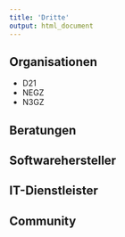 ```yaml
---
title: 'Dritte'
output: html_document
---
```


## Organisationen
* D21
* NEGZ
* N3GZ

## Beratungen

## Softwarehersteller

## IT-Dienstleister

## Community

